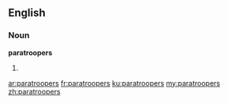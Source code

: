 ==English==

===Noun===
'''paratroopers'''

# {{plural of|paratrooper}}

[[ar:paratroopers]]
[[fr:paratroopers]]
[[ku:paratroopers]]
[[my:paratroopers]]
[[zh:paratroopers]]